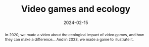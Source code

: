 ---
title: "Video games and ecology"
date: 2024-02-15
tags: 
  - "game development"
  - "ecology"
  - "unity"
image: "./cover_ecology.jpg"
image_alt: "Astro logo on a colorful background"
image_caption: "A young british developer, trying to find a file in his new company's project."
icon: "🌱"
abstract: "In 2020, we made a video about the ecological impact of video games, and how they can make a difference... And in 2023, we made a game to illustrate it."
draft: true
hidden: true
---